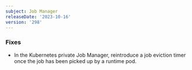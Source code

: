 ```yaml
---
subject: Job Manager
releaseDate: '2023-10-16'
version: '298'
---
```


### Fixes

* In the Kubernetes private Job Manager, reintroduce a job eviction timer once the job has been picked up by a runtime pod.
